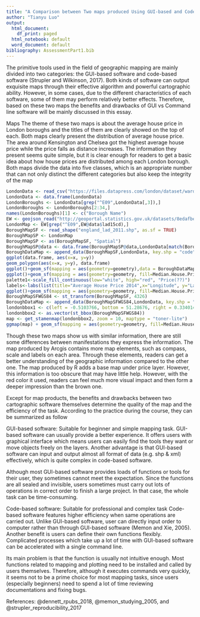 ```yaml
---
title: "A Comparison between Two maps produced Using GUI-based and Code-based Software"
author: "Tianyu Luo"
output:
  html_document:
    df_print: paged
  html_notebook: default
  word_document: default
bibliography: AssessmentPart1.bib
---
```

The primitive tools used in the field of geographic mapping are mainly divided into two categories: the GUI-based software and code-based software (Strupler and Wilkinson, 2017). Both kinds of software can output exquisite maps through their effective algorithm and powerful cartographic ability. However, in some cases, due to the different characteristics of each software, some of them may perform relatively better effects. Therefore, based on these two maps the benefits and drawbacks of GUI vs Command line software will be mainly discussed in this essay.

Maps
The theme of these two maps is about the average house price in London boroughs and the titles of them are clearly showed on the top of each. Both maps clearly present the distribution of average house price. The area around Kensington and Chelsea got the highest average house price while the price falls as distance increases. The information they present seems quite simple, but it is clear enough for readers to get a basic idea about how house prices are distributed among each London borough. Both maps divide the data into five classes, which is an appropriate number that can not only distinct the different categories but also keep the integrity of the map 

```r
LondonData <- read_csv("https://files.datapress.com/london/dataset/ward-profiles-and-atlas/2015-09-24T14:21:24/ward-profiles-excel-version.csv", na = "n/a")
LondonData <- data.frame(LondonData)
LondonBoroughs <- LondonData[grep("^E09",LondonData[,3]),]
LondonBoroughs <- LondonBoroughs[2:34,]
names(LondonBoroughs)[1] <- c("Borough Name")
EW <- geojson_read("http://geoportal.statistics.gov.uk/datasets/8edafbe3276d4b56aec60991cbddda50_2.geojson", what = "sp")
LondonMap <- EW[grep("^E09",EW@data$lad15cd),]
BoroughMapSF <- read_shape("england_lad_2011.shp", as.sf = TRUE)
BoroughMapSP <- LondonMap
BoroughMapSP <- as(BoroughMapSF, "Spatial")
BoroughMapSP@data <- data.frame(BoroughMapSP@data,LondonData[match(BoroughMapSP@data[,"code"],LondonData[,"New.code"]),])
BoroughDataMap <- append_data(BoroughMapSF,LondonData, key.shp = "code", key.data = "New.code", ignore.duplicates = TRUE)
ggplot(data.frame, aes(x=x, y=y))
geom_polygon(aes(x=x, y=y), data.frame)
ggplot()+geom_sf(mapping = aes(geometry=geometry),data = BoroughDataMap)+theme_minimal()
ggplot()+geom_sf(mapping = aes(geometry=geometry, fill=Median.House.Price...U.00A3.....2014),data = BoroughDataMap)+theme_minimal()
palette1<-scale_fill_continuous(low="white", high="red", "Price(??)")
labels<-labs(list(title="Average House Price 2014",x="Longitude", y="Latitude"))
ggplot()+geom_sf(mapping = aes(geometry=geometry, fill=Median.House.Price...U.00A3.....2014),data = BoroughDataMap)+theme_minimal()+palette1+labels
BoroughMapSFWGS84 <- st_transform(BoroughMapSF, 4326)
BoroughDataMap <- append_data(BoroughMapSFWGS84,LondonData, key.shp = "code", key.data = "New.code", ignore.duplicates = TRUE)
londonbbox1 <- c(left = -0.5103766, bottom = 51.28676, right = 0.3340146, top = 51.69187)
londonbbox2 <- as.vector(st_bbox(BoroughMapSFWGS84))
map <- get_stamenmap(londonbbox2, zoom = 10, maptype = "toner-lite")
ggmap(map) + geom_sf(mapping = aes(geometry=geometry, fill=Median.House.Price...U.00A3.....2014),data = BoroughDataMap, inherit.aes = FALSE,alpha=0.7)+theme_minimal()+palette1+labels
```

Though these two maps show us with similar information, there are still some differences between manifestations they express the information. The map produced by Arcgis contains more map elements, such as compass, scale and labels on each area. Through these elements, readers can get a better understanding of the geographic information compared to the other one. The map produced by R adds a base map under price layer. However, this information is too obscure that may have little help. However, with the red color it used, readers can feel much more visual impact and then form a deeper impression than the brown one.

Except for map products, the benefits and drawbacks between two cartographic software themselves determine the quality of the map and the efficiency of the task. According to the practice during the course, they can be summarized as follow

GUI-based software: Suitable for beginner and simple mapping task.
GUI-based software can usually provide a better experience. It offers users with graphical interface which means users can easily find the tools they want or move objects freely on the layers. Another advantage is that GUI-based software can input and output almost all format of data (e.g. shp & xml) effectively, which is quite complex in code-based software.

Although most GUI-based software provides loads of functions or tools for their user, they sometimes cannot meet the expectation. Since the functions are all sealed and invisible, users sometimes must carry out lots of operations in correct order to finish a large project. In that case, the whole task can be time-consuming.

Code-based software: Suitable for professional and complex task
Code-based software features higher efficiency when same operations are carried out. Unlike GUI-based software, user can directly input order to computer rather than through GUI-based software (Memon and Xie, 2005). Another benefit is users can define their own functions flexibly. Complicated processes which take up a lot of time with GUI-based software can be accelerated with a single command line.

Its main problem is that the function is usually not intuitive enough. Most functions related to mapping and plotting need to be installed and called by users themselves. Therefore, although it executes commands very quickly, it seems not to be a prime choice for most mapping tasks, since users (especially beginners) need to spend a lot of time reviewing documentations and fixing bugs. 



References:
@dennett_rpubs_2018, @memon_studying_2005, and @strupler_reproducibility_2017
